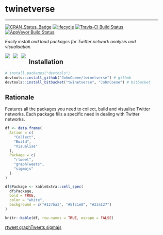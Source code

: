 # twinetverse

-------------------------------

[![CRAN_Status_Badge](http://www.r-pkg.org/badges/version/twinetverse)](https://cran.r-project.org/package=twinetverse) [![lifecycle](https://img.shields.io/badge/lifecycle-maturing-blue.svg)](https://www.tidyverse.org/lifecycle/#maturing) [![Travis-CI Build Status](https://travis-ci.org/JohnCoene/twinetverse.svg?branch=master)](https://travis-ci.org/JohnCoene/twinetverse) [![AppVeyor Build Status](https://ci.appveyor.com/api/projects/status/github/JohnCoene/twinetverse?branch=master&svg=true)](https://ci.appveyor.com/project/JohnCoene/twinetverse)

*Easily install and load packages for Twitter network analysis and visualisation.*

<img src="http://sigmajs.john-coene.com/reference/figures/logo.png" align="left" style="max-height:150px;margin-right:2%;"/>
<img src="http://graphtweets.john-coene.com/logo.png" align="left" style="max-height:150px;margin-right:2%;"/>
<img src="http://rtweet.info/reference/figures/logo.png" align="left" style="max-height:150px;margin-right:2%;"/>

## Installation

```r
# install.packages("devtools")
devtools::install_github("JohnCoene/twinetverse") # github
devtools::install_bitbucket("twinetverse", "JohnCoene") # bitbucket
```

## Rationale

Features all the packages you need to collect, build and visualise Twitter networks. Each package fills a specific need in dealing with Twitter networks.

```r
df <- data.frame(
  Action = c(
    "Collect",
    "Build",
    "Visualise"
  ),
  Package = c(
    "rtweet",
    "graphTweets",
    "sigmajs"
  )
)

df$Package <- kableExtra::cell_spec(
  df$Package, 
  bold = TRUE,
  color = "white", 
  background = c("#127ba3", "#5fc1e8", "#23a127")
)

knitr::kable(df, row.names = TRUE, escape = FALSE)
```

<a class="btn btn-primary" href="http://rtweet.info/" target="_blank">
  rtweet
</a>
<a class="btn btn-info" href="http://graphtweets.john-coene.com/" target="_blank">
  graphTweets
</a>
<a class="btn btn-success" href="http://sigmajs.john-coene.com/" target="_blank">
  sigmajs
</a>
